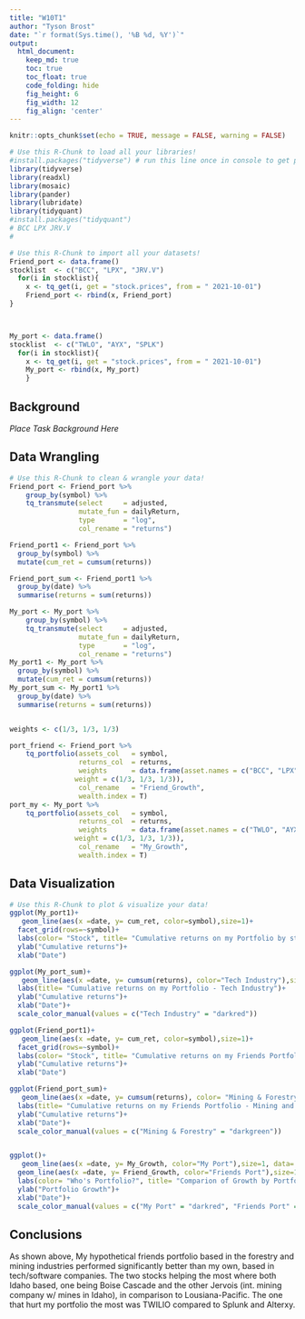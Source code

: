 ```yaml
---
title: "W10T1"
author: "Tyson Brost"
date: "`r format(Sys.time(), '%B %d, %Y')`"
output:
  html_document:  
    keep_md: true
    toc: true
    toc_float: true
    code_folding: hide
    fig_height: 6
    fig_width: 12
    fig_align: 'center'
---
```


```r
knitr::opts_chunk$set(echo = TRUE, message = FALSE, warning = FALSE)
```

```r
# Use this R-Chunk to load all your libraries!
#install.packages("tidyverse") # run this line once in console to get package
library(tidyverse)
library(readxl)
library(mosaic)
library(pander)
library(lubridate)
library(tidyquant)
#install.packages("tidyquant")
# BCC LPX JRV.V
# 
```

```r
# Use this R-Chunk to import all your datasets!
Friend_port <- data.frame()
stocklist  <- c("BCC", "LPX", "JRV.V") 
  for(i in stocklist){
    x <- tq_get(i, get = "stock.prices", from = " 2021-10-01")
    Friend_port <- rbind(x, Friend_port) 
}



My_port <- data.frame()
stocklist  <- c("TWLO", "AYX", "SPLK") 
  for(i in stocklist){
    x <- tq_get(i, get = "stock.prices", from = " 2021-10-01")
    My_port <- rbind(x, My_port) 
    }


```

## Background

_Place Task Background Here_

## Data Wrangling

```r
# Use this R-Chunk to clean & wrangle your data!
Friend_port <- Friend_port %>%
    group_by(symbol) %>% 
    tq_transmute(select     = adjusted,
                 mutate_fun = dailyReturn,
                 type       = "log",
                 col_rename = "returns")

Friend_port1 <- Friend_port %>%
  group_by(symbol) %>%
  mutate(cum_ret = cumsum(returns))

Friend_port_sum <- Friend_port1 %>% 
  group_by(date) %>%
  summarise(returns = sum(returns))

My_port <- My_port %>%
    group_by(symbol) %>%
    tq_transmute(select     = adjusted,
                 mutate_fun = dailyReturn,
                 type       = "log",
                 col_rename = "returns") 
My_port1 <- My_port %>%
  group_by(symbol) %>%
  mutate(cum_ret = cumsum(returns))
My_port_sum <- My_port1 %>% 
  group_by(date) %>%
  summarise(returns = sum(returns))


weights <- c(1/3, 1/3, 1/3)

port_friend <- Friend_port %>%
    tq_portfolio(assets_col   = symbol, 
                 returns_col  = returns, 
                 weights      = data.frame(asset.names = c("BCC", "LPX", "JRV.V"),
                weight = c(1/3, 1/3, 1/3)),
                 col_rename   = "Friend_Growth",
                 wealth.index = T)
port_my <- My_port %>%
    tq_portfolio(assets_col   = symbol, 
                 returns_col  = returns, 
                 weights      = data.frame(asset.names = c("TWLO", "AYX", "SPLK"),
                weight = c(1/3, 1/3, 1/3)),
                 col_rename   = "My_Growth",
                 wealth.index = T)
```

## Data Visualization

```r
# Use this R-Chunk to plot & visualize your data!
ggplot(My_port1)+ 
   geom_line(aes(x =date, y= cum_ret, color=symbol),size=1)+
  facet_grid(rows=~symbol)+
  labs(color= "Stock", title= "Cumulative returns on my Portfolio by stock - Tech Industry")+ 
  ylab("Cumulative returns")+
  xlab("Date")

ggplot(My_port_sum)+ 
   geom_line(aes(x =date, y= cumsum(returns), color="Tech Industry"),size=1)+
  labs(title= "Cumulative returns on my Portfolio - Tech Industry")+ 
  ylab("Cumulative returns")+
  xlab("Date")+
  scale_color_manual(values = c("Tech Industry" = "darkred"))

ggplot(Friend_port1)+ 
   geom_line(aes(x =date, y= cum_ret, color=symbol),size=1)+
  facet_grid(rows=~symbol)+
  labs(color= "Stock", title= "Cumulative returns on my Friends Portfolio by stock - Mining and Forestry")+ 
  ylab("Cumulative returns")+
  xlab("Date")

ggplot(Friend_port_sum)+ 
   geom_line(aes(x =date, y= cumsum(returns), color= "Mining & Forestry"),size=1)+
  labs(title= "Cumulative returns on my Friends Portfolio - Mining and Forestry")+ 
  ylab("Cumulative returns")+
  xlab("Date")+
  scale_color_manual(values = c("Mining & Forestry" = "darkgreen"))


ggplot()+ 
   geom_line(aes(x =date, y= My_Growth, color="My Port"),size=1, data= port_my)+
  geom_line(aes(x =date, y= Friend_Growth, color="Friends Port"),size=1, data= port_friend)+
  labs(color= "Who's Portfolio?", title= "Comparion of Growth by Portfolio - Tech vs. Forestry/Mining")+ 
  ylab("Portfolio Growth")+
  xlab("Date")+
  scale_color_manual(values = c("My Port" = "darkred", "Friends Port" = "darkgreen"))
```

## Conclusions
As shown above, My hypothetical friends portfolio based in the forestry and mining industries performed significantly better than my own, based in tech/software companies. The two stocks helping the most where both Idaho based, one being Boise Cascade and the other Jervois (int. mining company w/ mines in Idaho), in comparison to Lousiana-Pacific. The one that hurt my portfolio the most was TWILIO compared to Splunk and Alterxy.